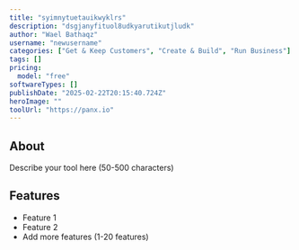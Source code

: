 ```yaml
---
title: "syimnytuetauikwyklrs"
description: "dsgjanyfituol8udkyarutikutjludk"
author: "Wael Bathaqz"
username: "newusername"
categories: ["Get & Keep Customers", "Create & Build", "Run Business"]
tags: []
pricing:
  model: "free"
softwareTypes: []
publishDate: "2025-02-22T20:15:40.724Z"
heroImage: ""
toolUrl: "https://panx.io"
---
```

## About
Describe your tool here (50-500 characters)

## Features
- Feature 1
- Feature 2
- Add more features (1-20 features)